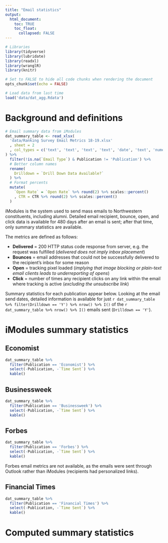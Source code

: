 ```yaml
---
title: "Email statistics"
output:
  html_document:
    toc: TRUE
    toc_float:
      collapsed: FALSE
---
```


```r
# Libraries
library(tidyverse)
library(lubridate)
library(readxl)
library(wranglR)
library(knitr)

# Set to FALSE to hide all code chunks when rendering the document
opts_chunk$set(echo = FALSE)

# Load data from last time
load('data/dat_agg.Rdata')
```

# Background and definitions

```r
# Email summary data from iModules
dat_summary_table <- read_xlsx(
  'data/Ranking Survey Email Metrics 18-19.xlsx'
  , sheet = 2
  , col_types = c('text', 'text', 'text', 'text', 'date', 'text', 'numeric', 'numeric', 'numeric', 'numeric', 'numeric', 'numeric', 'numeric', 'numeric', 'text')
) %>%
  filter(!is.na(`Email Type`) & Publication != 'Publication') %>%
  # Better column names
  rename(
    Drilldown = `Drill Down Data Available?`
  ) %>%
  # Format percents
  mutate(
    `Open Rate` = `Open Rate` %>% round(2) %>% scales::percent()
    , CTR = CTR %>% round(2) %>% scales::percent()
  )
```

iModules is the system used to send mass emails to Northwestern constituents, including alumni. Detailed email recipient, bounce, open, and click data is available for 480 days after an email is sent; after that time, only summary statistics are available.

The metrics are defined as follows:

* **Delivered** = 200 HTTP status code response from server, e.g. the request was fulfilled (*delivered does not imply inbox placement*)
* **Bounces** = email addresses that could not be successfully delivered to the recipient's inbox for some reason
* **Open** = tracking pixel loaded (*implying that image blocking or plain-text email clients leads to underreporting of opens*)
* **Click** = number of times any recipient clicks on any link within the email where tracking is active (*excluding the unsubscribe link*)

Summary statistics for each publication appear below. Looking at the email send dates, detailed information is available for just `r dat_summary_table %>% filter(Drilldown == 'Y') %>% nrow() %>% I()` of the `r dat_summary_table %>% nrow() %>% I()` emails sent (`Drilldown == 'Y'`).

# iModules summary statistics

## Economist

```r
dat_summary_table %>%
  filter(Publication == 'Economist') %>%
  select(-Publication, -`Time Sent`) %>%
  kable()
```

## Businessweek

```r
dat_summary_table %>%
  filter(Publication == 'Businessweek') %>%
  select(-Publication, -`Time Sent`) %>%
  kable()
```

## Forbes

```r
dat_summary_table %>%
  filter(Publication == 'Forbes') %>%
  select(-Publication, -`Time Sent`) %>%
  kable()
```

Forbes email metrics are not available, as the emails were sent through Outlook rather than iModules (recipients had personalized links).

## Financial Times

```r
dat_summary_table %>%
  filter(Publication == 'Financial Times') %>%
  select(-Publication, -`Time Sent`) %>%
  kable()
```

# Computed summary statistics